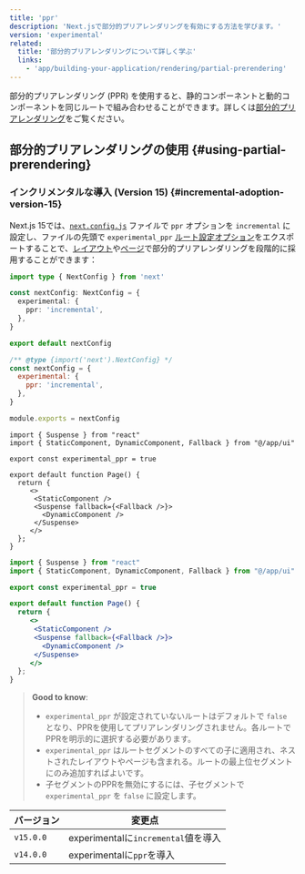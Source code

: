 ```yaml
---
title: 'ppr'
description: 'Next.jsで部分的プリアレンダリングを有効にする方法を学びます。'
version: 'experimental'
related:
  title: '部分的プリアレンダリングについて詳しく学ぶ'
  links:
    - 'app/building-your-application/rendering/partial-prerendering'
---
```


部分的プリアレンダリング (PPR) を使用すると、静的コンポーネントと動的コンポーネントを同じルートで組み合わせることができます。詳しくは[部分的プリアレンダリング](/docs/app/building-your-application/rendering/partial-prerendering)をご覧ください。

## 部分的プリアレンダリングの使用 {#using-partial-prerendering}

### インクリメンタルな導入 (Version 15) {#incremental-adoption-version-15}

Next.js 15では、[`next.config.js`](/docs/app/api-reference/config/next-config-js/ppr) ファイルで `ppr` オプションを `incremental` に設定し、ファイルの先頭で `experimental_ppr` [ルート設定オプション](/docs/app/api-reference/file-conventions/route-segment-config)をエクスポートすることで、[レイアウト](/docs/app/building-your-application/routing/layouts-and-templates)や[ページ](/docs/app/api-reference/file-conventions/page)で部分的プリアレンダリングを段階的に採用することができます：

<Tabs>
<TabItem value="ts" label="TypeScript">

```ts title="next.config.ts" switcher
import type { NextConfig } from 'next'

const nextConfig: NextConfig = {
  experimental: {
    ppr: 'incremental',
  },
}

export default nextConfig
```

</TabItem>
<TabItem value="js" label="JavaScript">

```js title="next.config.js" switcher
/** @type {import('next').NextConfig} */
const nextConfig = {
  experimental: {
    ppr: 'incremental',
  },
}

module.exports = nextConfig
```

</TabItem>
</Tabs>

<Tabs>
<TabItem value="tsx" label="TypeScript">

```tsx title="app/page.tsx" switcher
import { Suspense } from "react"
import { StaticComponent, DynamicComponent, Fallback } from "@/app/ui"

export const experimental_ppr = true

export default function Page() {
  return {
     <>
      <StaticComponent />
      <Suspense fallback={<Fallback />}>
        <DynamicComponent />
      </Suspense>
     </>
  };
}
```

</TabItem>
<TabItem value="jsx" label="JavaScript">

```jsx title="app/page.js" switcher
import { Suspense } from "react"
import { StaticComponent, DynamicComponent, Fallback } from "@/app/ui"

export const experimental_ppr = true

export default function Page() {
  return {
     <>
      <StaticComponent />
      <Suspense fallback={<Fallback />}>
        <DynamicComponent />
      </Suspense>
     </>
  };
}
```

</TabItem>
</Tabs>

> **Good to know**:
>
> - `experimental_ppr` が設定されていないルートはデフォルトで `false` となり、PPRを使用してプリアレンダリングされません。各ルートでPPRを明示的に選択する必要があります。
> - `experimental_ppr` はルートセグメントのすべての子に適用され、ネストされたレイアウトやページも含まれる。ルートの最上位セグメントにのみ追加すればよいです。
> - 子セグメントのPPRを無効にするには、子セグメントで `experimental_ppr` を `false` に設定します。

| バージョン | 変更点                              |
| ---------- | ----------------------------------- |
| `v15.0.0`  | experimentalに`incremental`値を導入 |
| `v14.0.0`  | experimentalに`ppr`を導入           |
